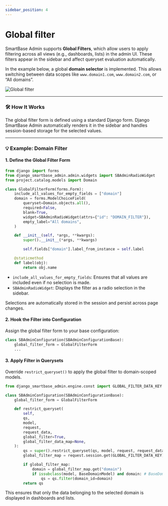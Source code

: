 ```yaml
---
sidebar_position: 4
---
```


# Global filter

SmartBase Admin supports **Global Filters**, which allow users to apply filtering across all views (e.g., dashboards, lists) in the admin UI. These filters appear in the sidebar and affect queryset evaluation automatically.

In the example below, a global **domain selector** is implemented. This allows switching between data scopes like `www.domain1.com`, `www.domain2.com`, or “All domains”.

![Global filter](/img/screenshots/global_filter.png)


---

### 🛠 How It Works

The global filter form is defined using a standard Django form. Django SmartBase Admin automatically renders it in the sidebar and handles session-based storage for the selected values.

---

### 💡 Example: Domain Filter

#### 1. Define the Global Filter Form

```python title="sb_admin_configuration.py"
from django import forms
from django_smartbase_admin.admin.widgets import SBAdminRadioWidget
from project.catalog.models import Domain

class GlobalFilterForm(forms.Form):
    include_all_values_for_empty_fields = ["domain"]
    domain = forms.ModelChoiceField(
        queryset=Domain.objects.all(),
        required=False,
        blank=True,
        widget=SBAdminRadioWidget(attrs={"id": "DOMAIN_FILTER"}),
        empty_label="All domains",
    )

    def __init__(self, *args, **kwargs):
        super().__init__(*args, **kwargs)

        self.fields["domain"].label_from_instance = self.label

    @staticmethod
    def label(obj):
        return obj.name

```

- `include_all_values_for_empty_fields`: Ensures that all values are included even if no selection is made.
- `SBAdminRadioWidget`: Displays the filter as a radio selection in the sidebar.

Selections are automatically stored in the session and persist across page changes.

#### 2. Hook the Filter into Configuration
Assign the global filter form to your base configuration:

```python title="sb_admin_configuration.py"
class SBAdminConfiguration(SBAdminConfigurationBase):
    global_filter_form = GlobalFilterForm
    ...
```

#### 3. Apply Filter in Querysets
Override `restrict_queryset()` to apply the global filter to domain-scoped models.

```python title="sb_admin_configuration.py"
from django_smartbase_admin.engine.const import GLOBAL_FILTER_DATA_KEY

class SBAdminConfiguration(SBAdminConfigurationBase):
    global_filter_form = GlobalFilterForm

    def restrict_queryset(
        self,
        qs,
        model,
        request,
        request_data,
        global_filter=True,
        global_filter_data_map=None,
    ):
        qs = super().restrict_queryset(qs, model, request, request_data, global_filter, global_filter_data_map)
        global_filter_map = request.session.get(GLOBAL_FILTER_DATA_KEY)

        if global_filter_map:
            domain = global_filter_map.get("domain")
            if issubclass(model, BaseDomainModel) and domain: # BaseDomainModel contains domain FK
                qs = qs.filter(domain_id=domain)
        return qs
```
This ensures that only the data belonging to the selected domain is displayed in dashboards and lists.


